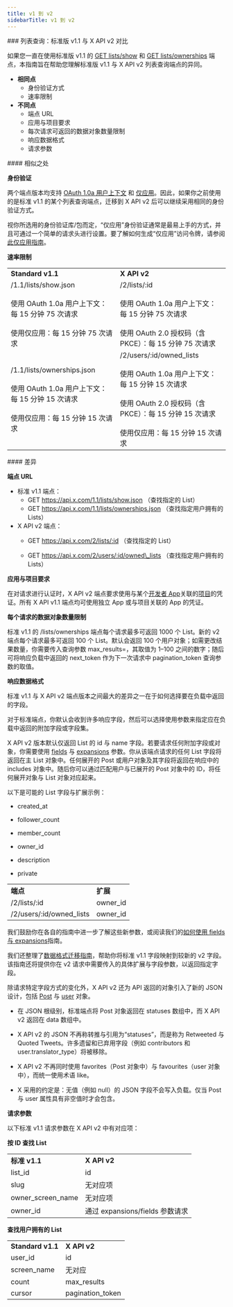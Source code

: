 ```yaml
---
title: v1 到 v2
sidebarTitle: v1 到 v2
---
```



<div id="list-lookup-standard-v11-compared-to-x-api-v2">
  ### 列表查询：标准版 v1.1 与 X API v2 对比
</div>

如果您一直在使用标准版 v1.1 的 [GET lists/show](https://developer.x.com/en/docs/twitter-api/v1/accounts-and-users/create-manage-lists/api-reference/get-lists-show) 和 [GET lists/ownerships](https://developer.x.com/en/docs/twitter-api/v1/accounts-and-users/create-manage-lists/api-reference/get-lists-ownerships) 端点，本指南旨在帮助您理解标准版 v1.1 与 X API v2 列表查询端点的异同。

- **相同点**
  - 身份验证方式
  - 速率限制
- **不同点**
  - 端点 URL
  - 应用与项目要求
  - 每次请求可返回的数据对象数量限制
  - 响应数据格式
  - 请求参数

<div id="similarities">
  #### 相似之处
</div>

**身份验证**

两个端点版本均支持 [OAuth 1.0a 用户上下文](/zh/resources/fundamentals/authentication#oauth-1-0a-2) 和 [仅应用](/zh/resources/fundamentals/authentication#app-only-authentication-and-oauth-2-0-bearer-token)。因此，如果你之前使用的是标准 v1.1 的某个列表查询端点，迁移到 X API v2 后可以继续采用相同的身份验证方式。

视你所选用的身份验证库/包而定，“仅应用”身份验证通常是最易上手的方式，并且可通过一个简单的请求头进行设置。要了解如何生成“仅应用”访问令牌，请参阅[此仅应用指南](/zh/resources/fundamentals/authentication#using-and-generating-an-app-only-bearer-token)。

**速率限制**

|     |     |
| :--- | :--- |
| **Standard v1.1** | **X API v2** |
| /1.1/lists/show.json<br /><br />使用 OAuth 1.0a 用户上下文：每 15 分钟 75 次请求<br /><br />使用仅应用：每 15 分钟 75 次请求 | /2/lists/:id<br /><br />使用 OAuth 1.0a 用户上下文：每 15 分钟 75 次请求<br /><br />使用 OAuth 2.0 授权码（含 PKCE）：每 15 分钟 75 次请求 |
| /1.1/lists/ownerships.json<br /><br />使用 OAuth 1.0a 用户上下文：每 15 分钟 15 次请求<br /><br />使用仅应用：每 15 分钟 15 次请求 | /2/users/:id/owned\_lists<br /><br />使用 OAuth 1.0a 用户上下文：每 15 分钟 15 次请求<br /><br />使用 OAuth 2.0 授权码（含 PKCE）：每 15 分钟 15 次请求<br /><br />使用仅应用：每 15 分钟 15 次请求 |

<div id="differences">
  #### 差异
</div>

**端点 URL**

- 标准 v1.1 端点：
  - GET https://api.x.com/1.1/lists/show.json
    （查找指定的 List）
  - GET https://api.x.com/1.1/lists/ownerships.json
    （查找指定用户拥有的 Lists）
- X API v2 端点：
  - GET https://api.x.com/2/lists/:id
    （查找指定的 List）

  - GET https://api.x.com/2/users/:id/owned\_lists
    （查找指定用户拥有的 Lists）

**应用与项目要求**

在对请求进行认证时，X API v2 端点要求使用与某个[开发者 App](/zh/resources/fundamentals/developer-apps)关联的[项目](/zh/resources/fundamentals/projects)的凭证。所有 X API v1.1 端点均可使用独立 App 或与项目关联的 App 的凭证。

**每个请求的数据对象数量限制**

标准 v1.1 的 /lists/ownerships 端点每个请求最多可返回 1000 个 List。新的 v2 端点每个请求最多可返回 100 个 List。默认会返回 100 个用户对象；如需更改结果数量，你需要传入查询参数 max\_results=，其取值为 1–100 之间的数字；随后可将响应负载中返回的 next\_token 作为下一次请求中 pagination\_token 查询参数的取值。

**响应数据格式**

标准 v1.1 与 X API v2 端点版本之间最大的差异之一在于如何选择要在负载中返回的字段。

对于标准端点，你默认会收到许多响应字段，然后可以选择使用参数来指定应在负载中返回的附加字段或字段集。

X API v2 版本默认仅返回 List 的 id 与 name 字段。若要请求任何附加字段或对象，你需要使用 [fields](/zh/x-api/fundamentals/fields) 与 [expansions](/zh/x-api/fundamentals/expansions) 参数。你从该端点请求的任何 List 字段将返回在主 List 对象中。任何展开的 Post 或用户对象及其字段将返回在响应中的 includes 对象中。随后你可以通过匹配用户与已展开的 Post 对象中的 ID，将任何展开对象与 List 对象对应起来。

以下是可能的 List 字段与扩展示例：

- created\_at

- follower\_count

- member\_count

- owner\_id

- description

- private

|     |     |
| :--- | :--- |
| **端点** | **扩展** |
| /2/lists/:id | owner\_id |
| /2/users/:id/owned\_lists | owner\_id |

我们鼓励你在各自的指南中进一步了解这些新参数，或阅读我们的[如何使用 fields 与 expansions](/zh/x-api/fundamentals/data-dictionary#how-to-use-fields-and-expansions)指南。

我们还整理了[数据格式迁移指南](/zh/x-api/migrate/data-format-migration)，帮助你将标准 v1.1 字段映射到较新的 v2 字段。该指南还将提供你在 v2 请求中需要传入的具体扩展与字段参数，以返回指定字段。

除请求特定字段方式的变化外，X API v2 还为 API 返回的对象引入了新的 JSON 设计，包括 [Post](/zh/x-api/fundamentals/data-dictionary#tweet) 与 [user](/zh/x-api/fundamentals/data-dictionary#user) 对象。

- 在 JSON 根级别，标准端点将 Post 对象返回在 statuses 数组中，而 X API v2 返回在 data 数组中。

- X API v2 的 JSON 不再称转推与引用为“statuses”，而是称为 Retweeted 与 Quoted Tweets。许多遗留和已弃用字段（例如 contributors 和 user.translator\_type）将被移除。

- X API v2 不再同时使用 favorites（Post 对象中）与 favourites（user 对象中），而统一使用术语 like。

- X 采用的约定是：无值（例如 null）的 JSON 字段不会写入负载。仅当 Post 与 user 属性具有非空值时才会包含。

**请求参数**

以下标准 v1.1 请求参数在 X API v2 中有对应项：

**按 ID 查找 List**

|     |     |
| :--- | :--- |
| **标准 v1.1** | **X API v2** |
| list\_id | id  |
| slug | 无对应项 |
| owner\_screen\_name | 无对应项 |
| owner\_id | 通过 expansions/fields 参数请求 |

**查找用户拥有的 List**

|     |     |
| :--- | :--- |
| **Standard v1.1** | **X API v2** |
| user\_id | id  |
| screen\_name | 无对应 |
| count | max\_results |
| cursor | pagination\_token |